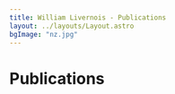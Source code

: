 ---
title: William Livernois - Publications
layout: ../layouts/Layout.astro
bgImage: "nz.jpg"
---


# Publications

<Publications id="0000-0001-8637-1213"/>
